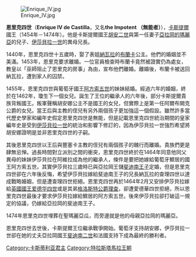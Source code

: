 {{unreferenced|time=2010-12-02T04:42:01+00:00}}
{{noteTA
|1=zh-hk:卡斯提亞; zh-tw:卡斯提爾;zh-cn:卡斯蒂利亚;
|2=zh-hk:阿拉貢; zh-tw:亞拉岡;zh-hans:阿拉贡
}}
[[File:Enrique_IV.jpg|right]]

'''恩里克四世'''（'''Enrique IV de Castilla'''，又名'''the Impotent （無能者）'''{{bd|1425年|1月5日|1474年|12月11日|catIdx=E}}），[[卡斯蒂利亚王国|卡斯提爾]]國王（1454年－1474年）。他是卡斯提爾國王[[胡安二世_(卡斯提爾)|胡安二世]]與第一任妻子[[亞拉岡的瑪麗亞_(1403-1445)|亞拉岡的瑪麗亞]]的兒子、[[伊莎贝拉一世_(卡斯蒂利亚)|伊莎貝拉一世]]的異母兄長。

1440年，恩里克四世十五歲時，娶了表姐[[納瓦拉王國|納瓦拉]]的[[布兰卡二世|布蘭卡]]公主。他們的婚姻並不美滿。1453年，恩里克要求離婚。一位官員檢查時布蘭卡竟然被證實仍為處女，教皇以「巫師阻止了恩里克的房事」為由，宣布他們離婚。離婚後，布蘭卡被送回納瓦拉，遭到家人的囚禁。

1455年，恩里克四世與葡萄牙國王[[阿方索五世_(葡萄牙)|阿方索五世]]的妹妹{{Le|葡萄牙的瓊|Joan of Portugal|瓊}}結婚。經過六年的婚姻，終於在1462年，瓊生下一個女兒{{Le|阿爾布開克的胡安娜|Joanna la Beltraneja|胡安娜}}。誕生了王位的繼承人的六年後，部分卡斯提爾貴族背叛國王。叛軍聲稱胡安娜公主不是國王的女兒，但實際上是第一任阿爾布開克公爵{{Le|貝爾特蘭·德·拉庫伊瓦|Beltrán de la Cueva, 1st Duke of Alburquerque}}的女兒。當王后與主教的侄兒有另外兩個孩子更加強這一個假設。雖然許多當代歷史學家和編年史假定恩里克四世是無能，但是記載恩里克四世統治期間的皇家編年史是受到[[伊莎贝拉一世_(卡斯蒂利亚)|伊莎貝拉一世]]的統治和影響下修訂的，因為伊莎貝拉一世強烈希望將胡安娜證明是並非恩里克四世的子嗣。

其後恩里克四世以王后與豐塞卡主教的侄兒有兩個孩子的醜行而離婚。貴族們更是肆無忌惮。過長時間對立派別之間的衝突，恩里克四世終於在1464年同意他同父異母的妹妹伊莎貝拉在阿維拉成為他的繼承人，條件是要把她嫁給葡萄牙鰥居的國王阿方索五世。其實伊莎貝拉三歲時已與亞拉岡王儲[[费尔南多二世_(阿拉贡)|斐迪南王子]]定婚，但是恩里克四世卻在六年後反悔，希望伊莎貝拉嫁給斐迪南王子的兄長納瓦拉的查理四世以達成戰略婚姻，但是遭查理四世拒絕。恩里克四世再於1464年2月又安排伊莎貝拉嫁給[[英国君主|英國國王]][[爱德华四世|爱德华四世]]或是其弟[[理查三世_(英格兰)|格洛斯特公爵理查]]，卻遭愛德華四世拒絕，所以恩里克四世最後才要求伊莎貝拉嫁給鰥居的阿方索五世。後來伊莎貝拉卻打破這一規定的協議，仍嫁給亞拉岡的斐迪南王子。

1474年恩里克四世埋葬在聖瑪麗亞瓜，而旁邊就是他的母親亞拉岡的瑪麗亞。

恩里克四世去世後，卡斯提爾王位繼承戰爭開始。葡萄牙支持胡安娜，伊莎貝拉一世卻在她的丈夫亞拉岡國王[[费尔南多二世_(阿拉贡)|斐迪南二世]]和法國支持下成為最終的勝利者。


{{s-start}}
{{s-hou|[[特拉斯塔馬拉王朝|特拉斯塔馬拉王朝]]|1425年|1月5日|1474年|12月11日}}
{{s-reg}}
{{s-bef|before=[[胡安二世_(卡斯提爾)|胡安二世]]}}
{{s-ttl|title=[[卡斯蒂利亚君主列表|卡斯提爾國王]]及[[莱昂君主列表|雷昂國王]]|years=1454年–1474年}}
{{s-aft|after=[[伊莎贝拉一世_(卡斯蒂利亚)|伊莎貝拉一世]]}}
{{s-roy|es}}
{{s-bef|before=[[卡斯蒂利亚的埃莉诺|卡斯蒂利亚的埃莉诺]]}}
{{s-ttl|title=[[阿斯圖里亞斯親王|阿斯圖里亞斯親王]]|years=1425年–1454年}}
{{s-vac|next=[[胡安娜_(卡斯蒂利亚)|卡斯提爾的胡安娜]]}}
{{s-pre}}
{{s-bef|before=[[胡安二世_(亞拉岡)|胡安二世]]}}
{{s-tul|title=[[亞拉岡君主列表|亞拉岡國王]]<br/>[[巴塞罗那伯爵|巴塞隆拿伯爵]]<br/><small>({{Le|反對胡安二世戰爭|Catalan Civil War|反對}}[[胡安二世_(亞拉岡)|胡安二世]])</small>|years=1462年–1463年}}
{{s-aft|after=[[佩德羅五世_(亞拉岡)|佩德羅五世]]}}
{{s-end}}

{{卡斯提亞君主}}
{{雷昂君主}}
{{Authority control}}
[[Category:卡斯蒂利亚君主|Category:卡斯蒂利亚君主]]
[[Category:特拉斯塔馬拉王朝|Category:特拉斯塔馬拉王朝]]